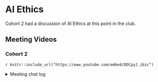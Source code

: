 # AI Ethics {-}

Cohort 2 had a discussion of AI Ethics at this point in the club.

## Meeting Videos

### Cohort 2

`r knitr::include_url("https://www.youtube.com/embed/DDCpyJ_ibic")`

<details>
  <summary> Meeting chat log </summary>
  
```
00:04:27	Luke Shaw:	Hey all :) My internet is a bit unstable so will be off-video
00:17:45	Amélie Gourdon-Kanhukamwe:	If you have not seen it, Coded Bias is now available to stream, at least in the US, possibly in the UK too: https://www.codedbias.com/ (feaures Joy Buolamwini and many others, Klein too - Data Feminism).
00:18:45	Stephen Holsenbeck:	🌟🙏 awesome! thank you for the recommendation!
00:20:34	Amélie Gourdon-Kanhukamwe:	That paper for example found exactly what Kevin is describing, classifying on gender although it was not in the data, because of underlying relationships: https://arxiv.org/abs/2004.07173
00:21:10	rahul bahadur:	To add to @Kevin's point Apple Card's algo had the problem of providing lower credit limits to women. In their defense they didn't include 'sex' in their model. But, the effects were latent in other variables.
00:21:40	Amélie Gourdon-Kanhukamwe:	👆🏻
00:23:24	Layla Bouzoubaa:	🤘🏼
00:32:27	Amélie Gourdon-Kanhukamwe:	Thanks Shamsuddeen, Timnit Gebru is someone I enjoy the critical and ethical perspective of, so that looks great!
00:33:37	Kevin Kent:	Should Layla or Luke share next?
00:33:53	Layla Bouzoubaa:	Oh sorry, I just went ahead
00:33:59	Layla Bouzoubaa:	Luke did I just cut you lol
00:34:02	Kevin Kent:	Haha oh that’s what I thought would happen
00:34:09	Amélie Gourdon-Kanhukamwe:	Left is a euphemism Shamsuddeen :-)
00:34:29	Layla Bouzoubaa:	:)
00:34:30	Kevin Kent:	No worries, cool. Thanks! Just didn’t want to take up the whole time
00:34:30	Luke Shaw:	You didn't cut me out :)
00:35:03	Kevin Kent:	brb
00:36:28	Kevin Kent:	back
00:39:29	shamsuddeen:	can we synthetic data to closed any representation bias?
00:39:57	Amélie Gourdon-Kanhukamwe:	No worries
00:40:09	Amélie Gourdon-Kanhukamwe:	* Ignore above
00:40:35	Kevin Kent:	I thought this was a such a cool histogram
00:40:54	Kevin Kent:	Images in the binned bars
00:49:09	Kevin Kent:	I loved this simulation - one thing I was thinking of too is that there are long-term costs to biased algorithms and aren’t just about immediate costs and revenue. Like if the company is perceived as being discriminatory, people might boycott the products.
00:49:36	Luke Shaw:	yeah this is cool
00:50:57	Amélie Gourdon-Kanhukamwe (she/they):	I was reading on decolonizing STEM education today, and incidentally found this which is relevant for today's discussion, although I only managed to skim it: https://www.nature.com/articles/d41586-020-00274-3 It does resonate with some of the points in Layla's notes (eg, counterfactuals)
00:51:43	Kevin Kent:	Thanks for sharing!
00:52:03	Amélie Gourdon-Kanhukamwe (she/they):	I llike that it has specific steps.
00:52:11	Kevin Kent:	I’ve also been meaning to read the for the longest time https://www.amazon.com/Weapons-Math-Destruction-Increases-Inequality/dp/0553418815
00:52:56	Amélie Gourdon-Kanhukamwe (she/they):	And "Algorithms of oppression" too (also need to find time for it
00:54:14	Amélie Gourdon-Kanhukamwe (she/they):	https://nyupress.org/9781479837243/algorithms-of-oppression/
00:54:25	Kevin Kent:	👍
00:59:14	Kevin Kent:	I think a lot of these models are trained using Wikipedia as the corpus so you can definitely see how a dataset that is created in a crowdsourced method can have bias in it
00:59:29	Luke Shaw:	I have to go on the hour (a few mins) - really fascinating conversations! We don't need to go the stuff I mentioned - didn't have anything to present just were there for a discussion.
01:01:43	Kevin Kent:	Sorry about that Luke, I kind of lost track of time in my part. But Im definitely going to read your reocmendatio
01:02:18	Luke Shaw:	Thanks for the discussion all, see you next week. Can any recommendations in the slack or google sheets please :D
01:02:55	Stephen Holsenbeck:	Will do, did you have stuff you wanted to present on Data Feminism?
01:04:52	shamsuddeen:	Layla, you working on ethics ?
01:04:58	Janita Botha:	This was awesome!
01:05:06	Amélie Gourdon-Kanhukamwe (she/they):	Just heard of this in relation to white methods: https://www.zedbooks.net/shop/book/decolonizing-methodologies/
01:05:52	Amélie Gourdon-Kanhukamwe (she/they):	Uni of Bristol has a data ethics journal club too, open outside. Will fetch the link.
01:07:29	Kevin Kent:	Depthless is a true auto-antonym
01:07:36	Amélie Gourdon-Kanhukamwe (she/they):	http://www.bristol.ac.uk/golding/events/2021/data-ethics-club---february-3.html
01:07:55	Stephen Holsenbeck:	same
01:08:07	Amélie Gourdon-Kanhukamwe (she/they):	Same same
01:08:19	Stephen Holsenbeck:	share in the slack 🙂
01:08:36	Kevin Kent:	Please :)
01:10:40	Amélie Gourdon-Kanhukamwe (she/they):	Sorry for the plug, but if you have Twitter, I have a critical data science list: https://twitter.com/i/lists/1321784589464068097
01:12:37	Amélie Gourdon-Kanhukamwe (she/they):	Angela Saini's Superior is a good general one on how science can be used in racist ways, for awareness (including the IBM nazi past).
01:12:59	Janita Botha:	Thank you!
01:16:22	rahul bahadur:	Thanks Everyone
01:16:28	Janita Botha:	bye!
```
</details>

